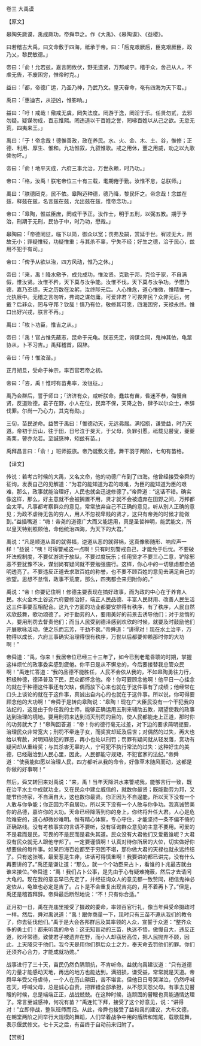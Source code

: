 

卷三 大禹谟

【原文】

皋陶矢厥谟，禹成厥功，帝舜申之。作《大禹》、《皋陶谟》、《益稷》。

曰若稽古大禹，曰文命敷于四海，祗承于帝。曰：「后克艰厥后，臣克艰厥臣，政乃乂，黎民敏德。」

帝曰：「俞！允若兹，嘉言罔攸伏，野无遗贤，万邦咸宁。稽于众，舍己从人，不虐无告，不废困穷，惟帝时克。」

益曰：「都，帝德广运，乃圣乃神，乃武乃文。皇天眷命，奄有四海为天下君。」

禹曰：「惠迪吉，从逆凶，惟影响。」

益曰：「吁！戒哉！儆戒无虞，罔失法度。罔游于逸，罔淫于乐。任贤勿贰，去邪勿疑。疑谋勿成，百志惟熙。罔违道以干百姓之誉，罔咈百姓以从己之欲。无怠无荒，四夷来王。」

禹曰：「于！帝念哉！德惟善政，政在养民。水、火、金、木、土、谷，惟修；正德、利用、厚生、惟和。九功惟叙，九叙惟歌。戒之用休，董之用威，劝之以九歌俾勿坏。」

帝曰：「俞！地平天成，六府三事允治，万世永赖，时乃功。」

帝曰：「格，汝禹！朕宅帝位三十有三载，耄期倦于勤。汝惟不怠，总朕师。」

禹曰：「朕德罔克，民不依。皋陶迈种德，德乃降，黎民怀之。帝念哉！念兹在兹，释兹在兹，名言兹在兹，允出兹在兹，惟帝念功。」

帝曰：「皋陶，惟兹臣庶，罔或干予正。汝作士，明于五刑，以弼五教。期于予治，刑期于无刑，民协于中，时乃功，懋哉。」

皋陶曰：「帝德罔愆，临下以简，御众以宽；罚弗及嗣，赏延于世。宥过无大，刑故无小；罪疑惟轻，功疑惟重；与其杀不辜，宁失不经；好生之德，洽于民心，兹用不犯于有司。」

帝曰：「俾予从欲以治，四方风动，惟乃之休。」

帝曰：「来，禹！降水儆予，成允成功，惟汝贤。克勤于邦，克俭于家，不自满假，惟汝贤。汝惟不矜，天下莫与汝争能。汝惟不伐，天下莫与汝争功。予懋乃德，嘉乃丕绩，天之历数在汝躬，汝终陟元后。人心惟危，道心惟微，惟精惟一，允执厥中。无稽之言勿听，弗询之谋勿庸。可爱非君？可畏非民？众非元后，何戴？后非众，罔与守邦？钦哉！慎乃有位，敬修其可愿，四海困穷，天禄永终。惟口出好兴戎，朕言不再。」

禹曰：「枚卜功臣，惟吉之从。」

帝曰：「禹！官占惟先蔽志，昆命于元龟。朕志先定，询谋佥同，鬼神其依，龟筮协从，卜不习吉。」禹拜稽首，固辞。

帝曰：「毋！惟汝谐。」

正月朔旦，受命于神宗，率百官若帝之初。

帝曰：「咨，禹！惟时有苗弗率，汝徂征。」

禹乃会群后，誓于师曰；「济济有众，咸听朕命。蠢兹有苗，昏迷不恭，侮慢自贤，反道败德，君子在野，小人在位，民弃不保，天降之咎，肆予以尔众士，奉辞伐罪。尔尚一乃心力，其克有勋。」

三旬，苗民逆命。益赞于禹曰：「惟德动天，无远弗届。满招损，谦受益，时乃天道。帝初于历山，往于田，日号泣于旻天，于父母，负罪引慝。祗载见瞽叟，夔夔斋栗，瞽亦允若。至諴感神，矧兹有苗。」

禹拜昌言曰：「俞！」班师振旅。帝乃诞敷文德，舞干羽于两阶，七旬有苗格。

【译文】

传说：若考古时候的大禹，又名文命，他的功德广布到了四海。他曾经接受帝舜的征询，发表自己的见解道：“为君的能知道为君的艰难，为臣的能知道为臣的艰难，那么，政事就能治理好，人民也就会迅速修德了。”帝舜道：“这话不错。确实像这样，那么，好主意就不会被搁置不用，贤才就不会被遗弃在田野之间，万邦都会太平。凡事都考察群众的意见，常常放弃自己不正确的意见，听从别人正确的意见；为政不虐待无告的穷人，用人不忽视卑贱的贤才，这只有帝尧的时候才能做到。”益插嘴道：“嗨！帝尧的道德广大而又能运用，真是圣哲神明，能武能文，所以皇天特别照顾他，命他统治四海，为天下的大君。”

禹说：“凡是顺道从善的就得福，逆道从恶的就得祸，这真像影随形、响应声一样！”益说：“咦！可得警戒这一点啊！只有时刻警戒自己，才能免于后忧。不要破坏法规制度，不要优游流于放纵，不要过度玩乐；任用贤才不要三心二意，铲除邪恶不要犹豫不决，谋划尚有疑问就不要勉强施行。这样，你心中的一切思虑都会通明透亮了。不要违反正道去求取百姓的称誉，也不要不顾百姓的意见去满足自己的欲望。思想不怠惰，政事不荒废，那么，四夷都会来归附你的。”

禹说：“帝！你要记住啊！修德主要表现在搞好政事，而为政的中心在于养育人民。水火金木土谷这六府要修治好，端正人民品德、丰富人民财用、改善人民生活这三件事要互相配合。这九个方面的功业都要安排得有秩序，有了秩序，人民自然欢欣鼓舞，歌功颂德了。对于勤劳的人，要用美好的前景去诱导他们；对于怠惰的人，要用刑罚去督责他们；而当人民受到德泽感到欢欣的时候，就要及时鼓励他们开展歌咏活动，使之乐而忘芳，干劲不衰。”帝舜道：“讲得对！现在水土治平，万物得以成长，六府三事确实治理得很有秩序，万世以后都要仰赖那时你的大功啊！”

帝舜道：“禹，你来！我居帝位已经三十三年了，如今已到老耄昏聩的时期，掌握这样烦忙的政事委实感到疲倦。你平日是从不懈怠的，今后要接替我总管众民啊！”禹连忙答道：“我的品德不能胜任，人民不会依从我的，不如皋陶勇往力行，积极种德，德泽普及下民，民众都怀念他。帝！你可要顾念他啊！他平日一心挂念的就在于种德这件事还有欠缺，偶而放下心来也就在于这件事有了成绩；他经常在口头上谈论的就在于这件事，真诚出自内心的也就在于这件事。所以说，你可得要顾念他的大功啊！”帝舜于是转向皋陶说：“皋陶！现在广大臣民没有一个干犯我的法纪的，这是由于你任我的士师，能够正确运用五刑来辅助五教，期望使我的政事达到治理的境地。要用刑罚来达到消灭刑罚的目的，使人民都能走上正道，那时你的功劳就大了！”皋陶回答道：“帝！你的德行毫无过差，对下边的要求简明扼要，治理民众非常宽大；刑罚不牵连子女，而奖赏却延及后世；对偶然的过失，再大也给以宥赦，对明知故犯的罪恶，再小也处以刑罚；罚罪有疑问就从轻发落，赏功有疑问却从重给奖；与其杀害无辜的人，宁可犯不执行常法的过失：这种好生的美德，已经融洽到人民心里，因此，人民都能守规矩，不犯官家的法纪。”帝舜道：“使我能如愿以治理人民，四方都听从我的命令，好像草木随风而动，这都是你做的好事啊！”

然后，舜又转回来对禹说：“来，禹！当年天降洪水来警戒我，能够言行一致，既在治平水土中成就功业，又在民众中建立威信的，就数你最贤；既能勤劳为邦，又能节俭持家，不自满自大，这也数你最贤。你正因为不自逞能，所以天下没有一个人敢与你争能；你正因为不自居功，所以天下没有一个人敢与你争功。我真诚赞美你的品德，嘉许你的大功。天命已经降落到你的身上，你终将升任大君。人心是危险难安的，道心却微妙难明。惟有精心体察，专心守住，才能坚持一条不偏不倚的正确路线。没有考核事实的言语不要听，没有征询群众意见的主意不要用。可爱的不是君而是民，可畏的不是民而是君失其道。民众没有大君他们又爱戴谁呢？大君没有民众就无人跟他守邦了。一定要谨慎啊！认真对待你所居的大位，切实做好你想要做的每件事。如果四海百姓都至于穷困不堪，那你做大君的天禄也就永远终结了。只有这张嘴，最爱惹是生非，讲话可得慎重啊！我要讲的都已讲完，没有什么再要讲的了。”禹还是谦让道：“那么，就一个个功臣来占卜，看谁的卜兆最吉就由谁来接位。”帝舜道：“禹！我们占卜公事，是先由于心有疑难掩蔽，然后才去请问大龟的。现在我的意志早已先定了，并经征询众人的意见都一致赞同，相信鬼神必定依从，龟筮也必定是吉了。占卜是不会重复出现吉兆的，用不着再卜了。”但是，禹还是稽首拜辞。帝舜最后断然地说：“不！只有你合适。”

正月初一日，禹在尧庙里接受了摄政的委命，率领百官行礼，像当年舜受命摄政时一样。然后，舜对禹说道：“禹！跟你商量一下，现时只有三苗不遵从我们的教令了，你去征伐他们。”禹于是大会各邦群后及其率领的人众，宣誓于众道：“整齐众多的勇士们！都来听我的命令：这无知盲动的三苗，执迷不悟，傲慢自大，违反正道，败坏常德。致使君子被遗弃在野，而小人却窃居高位，把人民抛弃不顾，因此，上天降灾于他们。我今天是用你们群后众士之力，奉天命去罚他们的罪。你们还须齐心合力，才能成就功勋。”

战事进行了三十天，苗民仍然负隅顽抗，不肯听命。益就向禹建议道：“只有道德的力量才能感动天地，再远的地方也能达到。满招损，谦受益，常常就是天道。帝舜早年受父母虐待，一个人在历山耕田，苦不堪言。但他日日号哭涕泣，仍然呼喊苍天，呼喊父母，总是诚心自责，把罪错全部承担，从不怨天怨父母。有事去见瞽瞍的时候，总是端端正正，战战兢兢。在这种时候，连顽固的瞽瞍也真能通情达理了。常言至诚感神，何况有苗？”禹连忙下拜，接受了这个好意见，说：“讲得对！”立即停战，整队班师而归。从此，帝舜也接受了益和禹的建议，大布文德，在朝堂两阶之间举行大规模的舞蹈，人们举着战争中用的盾牌和雉尾，载歌载舞，表示偃武修文。七十天之后，有苗终于自动前来归附了。

【赏析】

